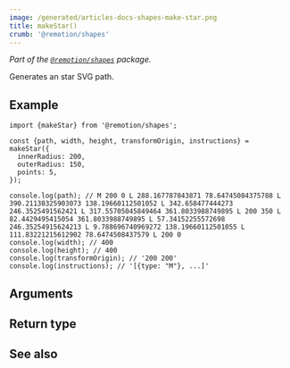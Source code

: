 ```yaml
---
image: /generated/articles-docs-shapes-make-star.png
title: makeStar()
crumb: '@remotion/shapes'
---
```



_Part of the [`@remotion/shapes`](/docs/shapes) package._

Generates an star SVG path.

## Example

```tsx twoslash title="star.ts"
import {makeStar} from '@remotion/shapes';

const {path, width, height, transformOrigin, instructions} = makeStar({
  innerRadius: 200,
  outerRadius: 150,
  points: 5,
});

console.log(path); // M 200 0 L 288.167787843871 78.64745084375788 L 390.21130325903073 138.19660112501052 L 342.658477444273 246.3525491562421 L 317.55705045849464 361.8033988749895 L 200 350 L 82.4429495415054 361.8033988749895 L 57.34152255572698 246.35254915624213 L 9.788696740969272 138.19660112501055 L 111.83221215612902 78.6474508437579 L 200 0
console.log(width); // 400
console.log(height); // 400
console.log(transformOrigin); // '200 200'
console.log(instructions); // '[{type: "M"}, ...]'
```

## Arguments

<ShapeOptions shape="star" />

## Return type

<MakeShapeReturnType shape="star" />

## See also

<MakeShapeSeeAlso shape="star" />
